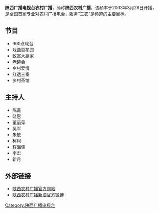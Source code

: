 {{dead end|time=2015-05-01T02:52:25+00:00}}
{{unreferenced|time=2015-05-01T02:52:25+00:00}}
{{广播电台
| 電臺名稱 = 陕西广播电视台农村广播
| 英文名稱 = 
| 原文名称 = 
| 電臺圖片檔案 = 
| 電臺圖片尺寸 = 150px
| 電臺圖片名稱 = 
| 通称 = 陕西农村广播
| 缩写 =  
| 所屬國家 = {{CHN}}
| 總部所在 = {{CHN}}[[陕西省|陕西省]][[西安市|西安市]]
| 播放地區 = [[陕西省|陕西省]]
| 開播日期 = 
| 停播日期 = 
| 電臺呼號 = 陕西农村广播
| 类型 = 
| 宗教 = 
| 主要语言 = [[普通话|普通话]]
| 使用频段= [[FM|FM]]、[[中波|中波]]
| 電臺口號 = 
| 隶属 = [[陕西广播电视台|陕西广播电视台]]
| 擁有者 = [[陕西广播电视台|陕西广播电视台]]
| 持股者 =
| 董事长 =  
| 前電臺名稱 = 
| 被取代名稱 = 
| 前頻道呼號 = 
| 被取代呼號 =
| 集團同類頻道 = 
| 重播服務頻道 = 
| 電臺官方網站 = http://www.sxtvs.com/sxbc/am900/{{dead link|date=2018年5月 |bot=InternetArchiveBot |fix-attempted=yes }}
| 無線廣播收聽地區01={{CHN}} [[陕西省|陕西省]] [[西安市|西安市]]
| 無線廣播頻道數01  = 88.5 MHz
| 無線廣播收聽地區02={{CHN}} [[陕西省|陕西省]] [[汉中市|汉中市]]
| 無線廣播頻道數02  = 1251 kHz
| 有線電視供應商01= 陕西广电网络
| 有線電視頻道數01= 5频道
}}

'''陕西广播电视台农村广播'''，简称'''陕西农村广播'''，该频率于2003年3月28日开播，是全国首家专业对农村广播电台，服务“三农”是频道的主要目标。

==节目==
* 900点戏台
* 戏曲百花园
* 致富大赢家
* 老碗会
* 乡村爱情
* 红透三秦
* 乡村茶馆

==主持人==
* 陈鑫
* 晓惠
* 董丽萍
* 吴军
* 朱敏
* 柯柯
* 程海儒
* 李宏
* 新月

== 外部链接 ==
*[http://www.sxtvs.com/sxbc/am900/ 陕西农村广播官方网站]{{dead link|date=2018年5月 |bot=InternetArchiveBot |fix-attempted=yes }}
*[http://weibo.com/2155174614/profile?s=6cm7D0 陕西农村广播新浪官方微博] {{Wayback|url=http://weibo.com/2155174614/profile?s=6cm7D0 |date=20140326133502 }}
{{陕西广播电视台}}

[[Category:陕西广播电视台|Category:陕西广播电视台]]